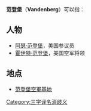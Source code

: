 '''范登堡'''（'''Vandenberg'''）可以指：

==人物==
*[[阿瑟·范登堡|阿瑟·范登堡]]，美国参议员
*[[霍伊特·范登堡|霍伊特·范登堡]]，美国空军将领

==地点==
*[[范登堡空軍基地|范登堡空軍基地]]
{{消歧义}}
[[Category:三字译名消歧义|Category:三字译名消歧义]]